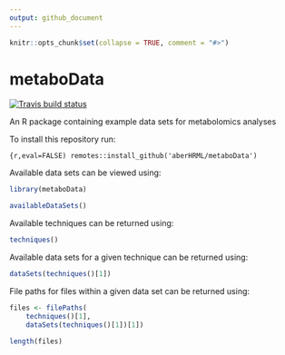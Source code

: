 ```yaml
---
output: github_document
---
```


```r
knitr::opts_chunk$set(collapse = TRUE, comment = "#>")
```

# metaboData

[![Travis build status](https://travis-ci.org/aberHRML/metaboData.svg?branch=master)](https://travis-ci.org/aberHRML/metaboData)

An R package containing example data sets for metabolomics analyses

To install this repository run:

```{r,eval=FALSE)
remotes::install_github('aberHRML/metaboData')
```

Available data sets can be viewed using:

```r
library(metaboData)

availableDataSets()
```

Available techniques can be returned using:

```r
techniques()
```

Available data sets for a given technique can be returned using:

```r
dataSets(techniques()[1])
```

File paths for files within a given data set can be returned using:

```r
files <- filePaths(
    techniques()[1],
    dataSets(techniques()[1])[1])

length(files)
```